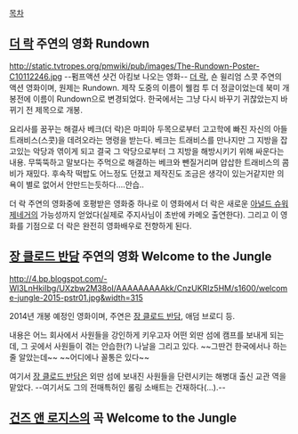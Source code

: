 [[목차]]

== [[더 락]] 주연의 영화 Rundown ==
http://static.tvtropes.org/pmwiki/pub/images/The-Rundown-Poster-C10112246.jpg
--펌프액션 샷건 아킴보 나오는 영화--
[[더 락]], 숀 윌리엄 스콧 주연의 액션 영화이며, 원제는 Rundown. 제작 도중의 이름이 웰컴 투 더 정글이었는데 북미 개봉전에 이름이 Rundown으로 변경되었다. 한국에서는 그냥 다시 바꾸기 귀찮았는지 바뀌기 전 제목으로 개봉.

요리사를 꿈꾸는 해결사 베크(더 락)은 마피아 두목으로부터 고고학에 빠진 자신의 아들 트래비스(스콧)을 데려오라는 명령을 받는다. 베크는 트래비스를 만나지만 그 지방을 잡고있는 악당과 엮이게 되고 결국 그 악당으로부터 그 지방을 해방시키기 위해 싸운다는 내용. 무뚝뚝하고 말보다는 주먹으로 해결하는 베크와 뺀질거리며 얍삽한 트래비스의 콤비가 재밌다. 후속작 떡밥도 어느정도 던졌고 제작진도 조금은 생각이 있는거같지만 의욕이 별로 없어서 안만드는듯하다....안습..

더 락 주연의 영화중에 호평받은 영화중 하나로 이 영화에서 더 락은 새로운 [[아널드 슈워제네거]]의 가능성까지 얻었다(실제로 주지사님이 초반에 카메오 출연한다). 그리고 이 영화를 기점으로 더 락은 완전히 영화배우로 전향하게 된다.
== [[장 클로드 반담]] 주연의 영화 Welcome to the Jungle ==
http://4.bp.blogspot.com/-Wl3LnHkiIbg/UXzbw2M38oI/AAAAAAAAAkk/CnzUKRIz5HM/s1600/welcome-jungle-2015-pstr01.jpg&width=315
{{{#!HTML
<iframe width="560" height="315" src="//www.youtube.com/embed/kRzSImxqQtA" frameborder="0" allowfullscreen></iframe>
}}}

2014년 개봉 예정인 영화이며, 주연은 [[장 클로드 반담]], 애덤 브로디 등.

내용은 어느 회사에서 사원들을 강인하게 키우고자 어떤 외딴 섬에 캠프를 보내게 되는데, 그 곳에서 사원들이 겪는 안습한(?) 나날을 그리고 있다. ~~그딴건 한국에서나 하는줄 알았는데~~ ~~어디에나 꼴통은 있다~~

여기서 [[장 클로드 반담]]은 외딴 섬에 보내진 사원들을 단련시키는 해병대 출신 교관 역을 맡았다. --여기서도 그의 전매특허인 롤링 소배트는 건재하다(...).--

== [[건즈 앤 로지스]]의 곡 Welcome to the Jungle ==

{{{#!HTML
<iframe width="420" height="315" src="//www.youtube.com/embed/o1tj2zJ2Wvg" frameborder="0" allowfullscreen></iframe>
}}}

